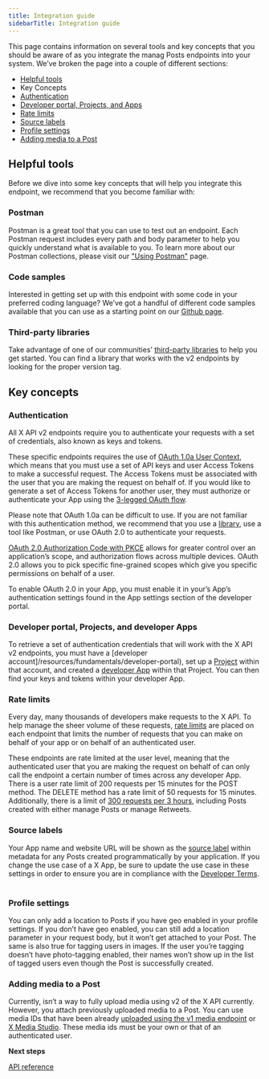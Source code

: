 ```yaml
---
title: Integration guide
sidebarTitle: Integration guide
---
```



This page contains information on several tools and key concepts that you should be aware of as you integrate the manag Posts endpoints into your system. We’ve broken the page into a couple of different sections:

* [Helpful tools](#helpful)
* Key Concepts
* [Authentication](#authentication)
* [Developer portal, Projects, and Apps](#portal)
* [Rate limits](#limits)
* [Source labels](#source)[](#source)[](#source)
* [Profile settings](#settings)
* [Adding media to a Post](#media)

## Helpful tools

Before we dive into some key concepts that will help you integrate this endpoint, we recommend that you become familiar with:

### Postman

Postman is a great tool that you can use to test out an endpoint. Each Postman request includes every path and body parameter to help you quickly understand what is available to you. To learn more about our Postman collections, please visit our ["Using Postman"](/tutorials/postman-getting-started) page. 
 

### Code samples

Interested in getting set up with this endpoint with some code in your preferred coding language? We’ve got a handful of different code samples available that you can use as a starting point on our [Github page](https://github.com/xdevplatform/Twitter-API-v2-sample-code).
 

### Third-party libraries

Take advantage of one of our communities’ [third-party libraries](/x-api/tools-and-libraries/overview) to help you get started. You can find a library that works with the v2 endpoints by looking for the proper version tag.
 

## Key concepts

### Authentication

All X API v2 endpoints require you to authenticate your requests with a set of credentials, also known as keys and tokens. 

These specific endpoints requires the use of [OAuth 1.0a User Context](/resources/fundamentals/authentication), which means that you must use a set of API keys and user Access Tokens to make a successful request. The Access Tokens must be associated with the user that you are making the request on behalf of. If you would like to generate a set of Access Tokens for another user, they must authorize or authenticate your App using the [3-legged OAuth flow](/resources/fundamentals/authentication#obtaining-access-tokens-using-3-legged-oauth-flow).

Please note that OAuth 1.0a can be difficult to use. If you are not familiar with this authentication method, we recommend that you use a [library](/x-api/tools-and-libraries/overview), use a tool like Postman, or use OAuth 2.0 to authenticate your requests.

[OAuth 2.0 Authorization Code with PKCE](/resources/fundamentals/authentication#oauth-2-0-authorization-code-flow-with-pkce-2) allows for greater control over an application’s scope, and authorization flows across multiple devices. OAuth 2.0 allows you to pick specific fine-grained scopes which give you specific permissions on behalf of a user. 

To enable OAuth 2.0 in your App, you must enable it in your’s App’s authentication settings found in the App settings section of the developer portal.

### Developer portal, Projects, and developer Apps

To retrieve a set of authentication credentials that will work with the X API v2 endpoints, you must have a [developer account]/resources/fundamentals/developer-portal), set up a [Project](/resources/fundamentals/projects) within that account, and created a [developer App](/resources/fundamentals/developer-apps) within that Project. You can then find your keys and tokens within your developer App. 
 

### Rate limits

Every day, many thousands of developers make requests to the X API. To help manage the sheer volume of these requests, [rate limits](https://developer.x.com/x-api/fundamentals/rate-limits) are placed on each endpoint that limits the number of requests that you can make on behalf of your app or on behalf of an authenticated user.

These endpoints are rate limited at the user level, meaning that the authenticated user that you are making the request on behalf of can only call the endpoint a certain number of times across any developer App. There is a user rate limit of 200 requests per 15 minutes for the POST method. The DELETE method has a rate limit of 50 requests for 15 minutes. Additionally, there is a limit of [300 requests per 3 hours](https://blog.x.com/developer/en_us/topics/tools/2018/new-developer-requirements-to-protect-our-platform), including Posts created with either manage Posts or manage Retweets.
 

### Source labels

Your App name and website URL will be shown as the [source label](https://help.x.com/en/using-twitter/how-to-tweet#source-labels) within metadata for any Posts created programmatically by your application. If you change the use case of a X App, be sure to update the use case in these settings in order to ensure you are in compliance with the [Developer Terms](https://developer.x.com/content/developer-twitter/en/developer-terms/agreement-and-policy).
 

### Profile settings

You can only add a location to Posts if you have geo enabled in your profile settings. If you don’t have geo enabled, you can still add a location parameter in your request body, but it won’t get attached to your Post. The same is also true for tagging users in images. If the user you’re tagging doesn’t have photo-tagging enabled, their names won’t show up in the list of tagged users even though the Post is successfully created. 
 

### Adding media to a Post

Currently, isn’t a way to fully upload media using v2 of the X API currently. However, you attach previously uploaded media to a Post. You can use media IDs that have been already [uploaded using the v1 media endpoint](https://developer.x.com/en/docs/twitter-api/v1/media/upload-media/api-reference/post-media-upload) or [X Media Studio](https://media.x.com/en/articles/products/2018/media-studio). These media ids must be your own or that of an authenticated user.

**Next steps**

[API reference](/x-api/posts/manage-tweets#manage-tweets-api-reference-index)
